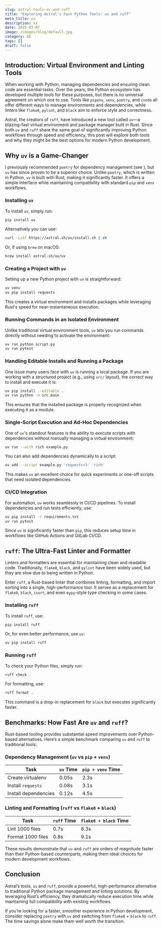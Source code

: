 ```yaml
---
slug: astral-tools-uv-and-ruff
title: "Exploring Astral's Fast Python Tools: uv and ruff"
meta_title: xx
description: xx
date: 2025-03-07
image: /images/blog/default.jpg
category: DE
tags: []
draft: false
---
```


## Introduction: Virtual Environment and Linting Tools

When working with Python, managing dependencies and ensuring clean code are essential tasks. Over the years, the Python ecosystem has developed multiple tools for these purposes, but there is no universal agreement on which one to use. Tools like `pipenv`, `venv`, `poetry`, and `conda` all offer different ways to manage environments and dependencies, while linters like `flake8`, `pylint`, and `black` aim to enforce style and correctness.

Astral, the creators of `ruff`, have introduced a new tool called `uv`—a blazing-fast virtual environment and package manager built in Rust. Since both `uv` and `ruff` share the same goal of significantly improving Python workflows through speed and efficiency, this post will explore both tools and why they might be the best options for modern Python development.

## Why `uv` is a Game-Changer

I previously recommended `poetry` for dependency management (see <FancyLink linkText="Managing Package Versions with Poetry" url="https://villoro.com/blog/managing-package-versions-with-poetry/" />), but `uv` has since proven to be a superior choice. Unlike `poetry`, which is written in Python, `uv` is built with Rust, making it significantly faster. It offers a simple interface while maintaining compatibility with standard `pip` and `venv` workflows.

### Installing `uv`

To install `uv`, simply run:

```bash
pip install uv
```

Alternatively you can use:

```sh
curl -LsSf https://astral.sh/uv/install.sh | sh
```

Or, if using `brew` on macOS:

```sh
brew install astral-sh/uv/uv
```

### Creating a Project with `uv`

Setting up a new Python project with `uv` is straightforward:

```sh
uv venv
uv pip install requests
```

This creates a virtual environment and installs packages while leveraging Rust's speed for near-instantaneous execution.

### Running Commands in an Isolated Environment

Unlike traditional virtual environment tools, `uv` lets you run commands directly without needing to activate the environment:

```sh
uv run python script.py
uv run pytest
```

### Handling Editable Installs and Running a Package

One issue many users face with `uv` is running a local package. If you are working with a structured project (e.g., using `src/` layout), the correct way to install and execute it is:

```sh
uv pip install --editable .
uv run python -m src.main
```

This ensures that the installed package is properly recognized when executing it as a module.

### Single-Script Execution and Ad-Hoc Dependencies

One of `uv`'s standout features is the ability to execute scripts with dependencies without manually managing a virtual environment:

```sh
uv run --with rich example.py
```

You can also add dependencies dynamically to a script:

```sh
uv add --script example.py 'requests<3' 'rich'
```

This makes `uv` an excellent choice for quick experiments or one-off scripts that need isolated dependencies.

### CI/CD Integration

For automation, `uv` works seamlessly in CI/CD pipelines. To install dependencies and run tests efficiently, use:

```sh
uv pip install -r requirements.txt
uv run pytest
```

Since `uv` is significantly faster than `pip`, this reduces setup time in workflows like GitHub Actions and GitLab CI/CD.

## `ruff`: The Ultra-Fast Linter and Formatter

Linters and formatters are essential for maintaining clean and readable code. Traditionally, `flake8`, `black`, and `pylint` have been widely used, but they are slow due to being written in Python.

Enter `ruff`, a Rust-based linter that combines linting, formatting, and import sorting into a single, high-performance tool. It serves as a replacement for `flake8`, `black`, `isort`, and even `mypy`-style type checking in some cases.

### Installing `ruff`

To install `ruff`, use:

```sh
pip install ruff
```

Or, for even better performance, use `uv`:

```sh
uv pip install ruff
```

### Running `ruff`

To check your Python files, simply run:

```sh
ruff check .
```

For formatting, use:

```sh
ruff format .
```

This command is a drop-in replacement for `black` but executes significantly faster.

## Benchmarks: How Fast Are `uv` and `ruff`?

Rust-based tooling provides substantial speed improvements over Python-based alternatives. Here’s a simple benchmark comparing `uv` and `ruff` to traditional tools:

### Dependency Management (`uv` vs `pip` + `venv`)

| Task                     | `uv` Time | `pip + venv` Time |
|--------------------------|----------|------------------|
| Create virtualenv        | 0.05s    | 2.3s             |
| Install `requests`       | 0.08s    | 3.1s             |
| Install dependencies     | 0.12s    | 4.5s             |

### Linting and Formatting (`ruff` vs `flake8` + `black`)

| Task                  | `ruff` Time | `flake8 + black` Time |
|----------------------|-----------|------------------|
| Lint 1000 files     | 0.7s      | 8.3s             |
| Format 1000 files   | 0.8s      | 9.1s             |

These results demonstrate that `uv` and `ruff` are orders of magnitude faster than their Python-based counterparts, making them ideal choices for modern development workflows.

## Conclusion

Astral’s tools, `uv` and `ruff`, provide a powerful, high-performance alternative to traditional Python package management and linting solutions. By leveraging Rust’s efficiency, they dramatically reduce execution time while maintaining full compatibility with existing workflows.

If you’re looking for a faster, smoother experience in Python development, consider replacing `poetry` with `uv` and switching from `flake8` + `black` to `ruff`. The time savings alone make them well worth the transition.

